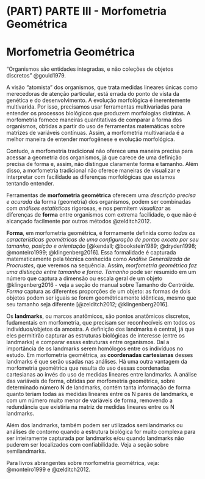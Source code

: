 # (PART) PARTE III - Morfometria Geométrica {.unnumbered}

# Morfometria Geométrica

"Organismos são entidades integradas, e não coleções de objetos discretos" @gould1979.

A visão "atomista" dos organismos, que trata medidas lineares únicas como merecedoras de atenção particular, está errada do ponto de vista da genética e do desenvolvimento. A evolução morfológica é inerentemente multivarida. Por isso, precisamos usar ferramentas multivariadas para entender os processos biológicos que produzem morfologias distintas. A morfometria fornece maneiras quantitativas de comparar a forma dos organismos, obtidas a partir do uso de ferramentas matemáticas sobre matrizes de variáveis contínuas. Assim, a morfometria multivariada é a melhor maneira de entender morfogênese e evolução morfológica.

Contudo, a morfometria tradicional não oferece uma maneira precisa para acessar a geometria dos organismos, já que carece de uma definição precisa de forma e, assim, não distingue claramente forma e tamanho. Além disso, a morfometria tradicional não oferece maneiras de visualizar e interpretar com facilidade as diferenças morfológicas que estamos tentando entender.

Ferramentas de **morfometria geométrica** oferecem uma *descrição precisa e acurada* da forma (geometria) dos organismos, podem ser combinadas com *análises estatísticas* rigorosas, e nos permitem *visualizar* as diferenças de **forma** entre organismos com extrema facilidade, o que não é alcançado facilmente por outros métodos @zelditch2012.

**Forma**, em morfometria geométrica, é formamente definida como *todas as características geométricas de uma configuração de pontos exceto por seu tamanho, posição e orientação* [@kendall; @bookstein1989; @dryden1998; @monteiro1999; @klingenberg2016]. Essa formalidade é capturada matematicamente pela técnica conhecida como *Análise Generalizada de Procrustes*, que veremos na sequência. Assim, *morfometria geométrica faz uma distinção entre tamanho e forma*. *Tamanho* pode ser resumido em um número que captura a dimensão ou escala geral de um objeto @klingenberg2016 - veja a seção do manual sobre Tamanho do Centróide. *Forma* captura as diferentes proporções de um objeto: as formas de dois objetos podem ser iguais se forem geométricamente idênticas, mesmo que seu tamanho seja diferente [@zelditch2012; @klingenberg2016].

Os **landmarks**, ou marcos anatômicos, são pontos anatômicos discretos, fudamentais em morfometria, que precisam ser reconhecíveis em todos os indivíduos/objetos da amostra. A definição dos landmarks é central, já que eles permitirão capturar as estruturas biológicas de interesse (entre os landmarks) e comparar essas estruturas entre organismos. Daí a importância de os landmarks serem homólogos entre os indivíduos no estudo. Em morfometria geométrica, as **coordenadas cartesianas** desses landmarks é que serão usadas nas análises. Há uma outra vantagem da morfometria geométrica que resulta do uso dessas coordenadas cartesianas ao invés do uso de medidas lineares entre landmarks. A análise das variáveis de forma, obtidas por morfometria geométrica, sobre determinado número N de landmarks, contém tanta informação de forma quanto teriam todas as medidas lineares entre os N pares de landmarks, e com um número muito menor de variáveis de forma, removendo a redundância que existiria na matriz de medidas lineares entre os N landmarks.

Além dos landmarks, também podem ser utilizados semilandmarks ou análises de contorno quando a estrutura biológica for muito complexa para ser inteiramente capturada por landmarks e/ou quando landmarks não puderem ser localizados com confiabilidade. Veja a seção sobre semilandmarks.

Para livros abrangentes sobre morfometria geométrica, veja: @monteiro1999 e @zelditch2012.

\pagebreak
